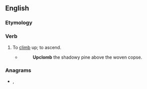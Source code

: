 ==English==

===Etymology===
{{prefix|en|up|climb}}

===Verb===
{{en-verb}}

# {{lb|en|archaic}} To [[climb]] up; to ascend.
#* {{w|Alfred Tennyson}}
#*: '''Upclomb''' the shadowy pine above the woven copse.

===Anagrams===
* {{l|en|climb up}}, {{l|en|plumbic}}